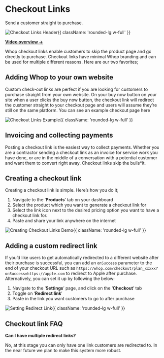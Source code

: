 
# Checkout Links

Send a customer straight to purchase. 

![Checkout Links Header](https://i.imgur.com/w2tkGiC.png){{ className: 'rounded-lg w-full' }}

**[Video overview →](https://www.loom.com/share/4364e9961c3e44fa9a1a26b6681f0e28)** 

Whop checkout links enable customers to skip the product page and go directly to purchase. Checkout links have minimal Whop branding and can be used for multiple different reasons. Here are our two favorites;

## Adding Whop to your own website

Custom check-out links are perfect if you are looking for customers to purchase straight from your own website. On your buy now button on your site when a user clicks the buy now button, the checkout link will redirect the customer straight to your checkout page and users will assume they’re still on the same platform. You can see an example checkout page here

![Checkout Links Example](https://i.imgur.com/bU5dU2q.gif){{ className: 'rounded-lg w-full' }}

## Invoicing and collecting payments

Posting a checkout link is the easiest way to collect payments. Whether you are a contractor sending a checkout link as an invoice for service work you have done, or are in the middle of a conversation with a potential customer and want them to convert right away. Checkout links skip the bulls*it. 

## Creating a checkout link

Creating a checkout link is simple. Here’s how you do it;

1. Navigate to the ‘**Products**’ tab on your dashboard
2. Select the product which you want to generate a checkout link for
3. Select the link icon next to the desired pricing option you want to have a checkout link for.
4. Paste and share your link anywhere on the internet

![Creating Checkout Links Demo](https://i.imgur.com/zqOrDDW.gif){{ className: 'rounded-lg w-full' }}

## Adding a custom redirect link

If you’d like users to get automatically redirected to a different website after their purchase is successful, you can add an `onSuccess` parameter to the end of your checkout URL such as `https://whop.com/checkout/plan_xxxxx?onSuccess=https://apple.com` to redirect to Apple after purchase. Alternatively, you can set it up by following the below:

1. Navigate to the ‘**Settings**’ page, and click on the ‘**Checkout**’ tab
2. Toggle on ‘**Redirect link**’ 
3. Paste in the link you want customers to go to after purchase

![Setting Redirect Link](https://i.imgur.com/wNgZRBl.gif){{ className: 'rounded-lg w-full' }}

## Checkout link FAQ

**Can I have multiple redirect links?**

No, at this stage you can only have one link customers are redirected to. In the near future we plan to make this system more robust.